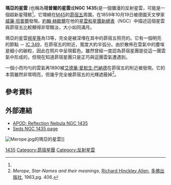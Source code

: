 {{Diffuse nebula
| name = NGC 1435
| image = [[File:Pleiades_Spitzer_big.jpg|350px]]
|caption= 瑪亞的星雲<br />[[史匹哲太空望|史匹哲太空望]]遠鏡拍攝的包圍著昴宿星團的星雲  
| epoch = [[J2000|J2000]]
| type = [[反射星雲|反射]]
| ra = {{RA|03|46}}<ref name="simbad">{{cite web
 |title      = SIMBAD Astronomical Database
 |work       = Results for Merope Nebula
 |url        = http://simbad3.u-strasbg.fr/sim-id.pl?Ident=NGC+1435
 |accessdate = 2007-08-22
}}{{dead link|date=2018年2月 |bot=InternetArchiveBot |fix-attempted=yes }}</ref>
| dec = {{DEC|+23|54}}<ref name="simbad" />
| dist_ly =  440 [[光年|光年]] (130 [[秒差距|秒差距]])<ref name="seds">{{cite web
  | title=SEDS Students for the Exploration and Development of Space
  | work=The star Merope and its Nebula NGC 1435/IC 349 in the Pleiades
  | url=http://seds.org/messier/more/m045_merope.html
  | accessdate=2007-08-22
  | deadurl=yes
  | archiveurl=https://web.archive.org/web/20030731065138/http://seds.org/messier/more/m045_merope.html
  | archivedate=2003-07-31
  }}</ref>
| appmag_v = 13<ref name="seds"/>
| size_v = 30′<ref name="seds"/>
| constellation  = [[金牛座|金牛座]]
| radius_ly = 2 ly
| absmag_v = 8
| notes = 在[[昴宿星團|M45]]，包含[[IC_349|IC 349]]
| names = NGC 1435，瑪亞的星雲，[[恩斯特·威廉·勒伯萊希特·坦普爾|坦普爾]]的星雲<ref name="seds"/>
}}

'''瑪亞的星雲''' (也稱為'''坦普爾的星雲'''或'''NGC 1435''')是一個彌漫的反射星雲，可能是一個超新星殘骸<ref name="seds"/>。它環繞在[[昴宿星團|M45]]的[[昴宿五|昴宿五]]周圍，在1859年10月19日被德國天文學家[[恩斯特·威廉·勒伯萊希特·坦普爾|威廉·坦普爾]]發現。[[約翰·赫歇爾|約翰·赫歇爾]]在他的[[星雲和星團新總表|星雲和星團新總表]]（NGC）中描述這個星雲與昴宿五比較顯得非常黯淡，大小如同滿月。

瑪亞的星雲[[視星等|視星等]]為13等，完全是被深埋在其中的昴宿五照亮的。它有一個明亮的節點 － [[IC_349|IC 349]]，在昴宿五的附近，寬度大約半弧分。由於散佈在雲氣中的塵埃是細小的碳粒，因此在照片中呈現藍色。雖然曾經一度認為昴宿星團是從這一團雲氣中形成的，但現在知道昴宿星團只是正巧與這團雲氣遭遇到。

一個小而均勻的雲氣再1890被[[艾德華·愛默生·巴納德|艾德華·愛默生·巴納德]]在昴宿五的附近被發現。它的本質雖然非常明亮，但幾乎完全被昴宿五的光輝遮蔽掉<ref>''Merope'', ''Star-Names and their meanings'', [[Richard_Hinckley_Allen|Richard Hinckley Allen]], [[多佛出版社|多佛出版社]], 1963,pg. 406.</ref>。

== 參考資料 ==
<references/>

== 外部連結 ==
* [http://apod.nasa.gov/apod/ap990301.html APOD: Reflection Nebula NGC 1435]{{Wayback|url=http://apod.nasa.gov/apod/ap990301.html |date=20080724044747 }}
* [https://web.archive.org/web/20030731065138/http://seds.org/messier/more/m045_merope.html Seds NGC 1435 page]


[[File:Merope.jpg|left]]的瑪亞的星雲]]
{{Catalogs|NGC=1435}}
[[Category:NGC天體|1435]]
[[Category:昴宿星團|Category:昴宿星團]]
[[Category:反射星雲|Category:反射星雲]]